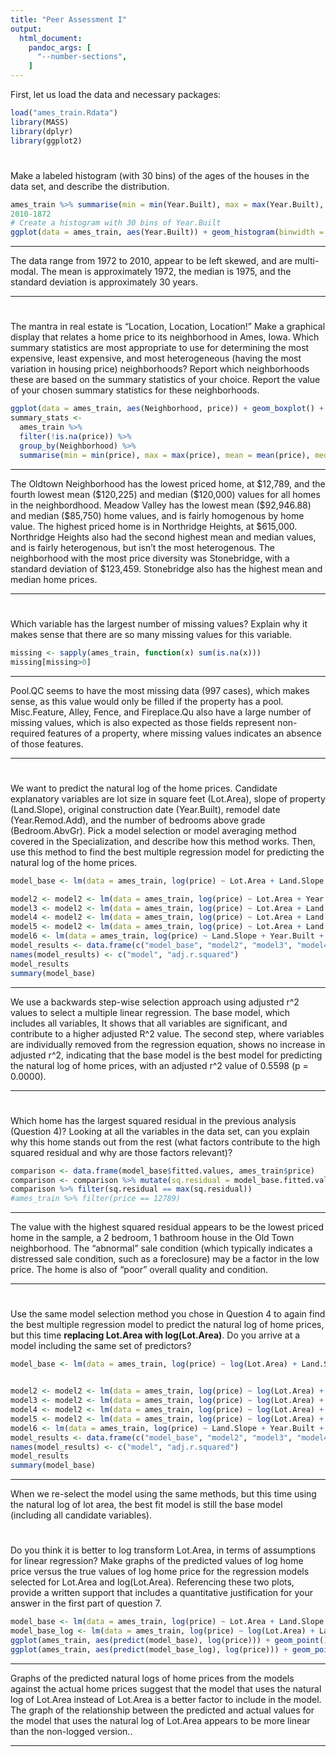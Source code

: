 ```yaml
---
title: "Peer Assessment I"
output:
  html_document: 
    pandoc_args: [
      "--number-sections",
    ]
---
```



First, let us load the data and necessary packages:

```r
load("ames_train.Rdata")
library(MASS)
library(dplyr)
library(ggplot2)
```

#
Make a labeled histogram (with 30 bins) of the ages of the houses in the data set, and describe the distribution.


```r
ames_train %>% summarise(min = min(Year.Built), max = max(Year.Built), mean = mean(Year.Built), median = median(Year.Built), sd = sd(Year.Built)) #102 distinct values
2010-1872
# Create a histogram with 30 bins of Year.Built
ggplot(data = ames_train, aes(Year.Built)) + geom_histogram(binwidth = (140/30))


```

* * *
The data range from 1972 to 2010, appear to be left skewed, and are multi-modal. The mean is approximately 1972, the median is 1975, and the standard deviation is approximately 30 years.

* * *


#
The mantra in real estate is "Location, Location, Location!" Make a graphical display that relates a home price to its neighborhood in Ames, Iowa. Which summary statistics are most appropriate to use for determining the most expensive, least expensive, and most heterogeneous (having the most variation in housing price) neighborhoods? Report which neighborhoods these are based on the summary statistics of your choice. Report the value of your chosen summary statistics for these neighborhoods.


```r
ggplot(data = ames_train, aes(Neighborhood, price)) + geom_boxplot() + coord_flip()
summary_stats <- 
  ames_train %>% 
  filter(!is.na(price)) %>%
  group_by(Neighborhood) %>% 
  summarise(min = min(price), max = max(price), mean = mean(price), median = median(price), sd = sd(price))
```


* * *

The Oldtown Neighborhood has the lowest priced home, at \$12,789, and the fourth lowest mean (\$120,225) and median (\$120,000) values for all homes in the neighbordhood.
Meadow Valley has the lowest mean (\$92,946.88) and median (\$85,750) home values, and is fairly homogenous by home value.
The highest priced home is in Northridge Heights, at \$615,000. Northridge Heights also had the second highest mean and median values, and is fairly heterogenous, but isn't the most heterogenous.
The neighborhood with the most price diversity was Stonebridge, with a standard deviation of \$123,459. Stonebridge also has the highest mean and median home prices.


* * *

# 

Which variable has the largest number of missing values? Explain why it makes sense that there are so many missing values for this variable.

```r
missing <- sapply(ames_train, function(x) sum(is.na(x)))
missing[missing>0]
```


* * *

Pool.QC seems to have the most missing data (997 cases), which makes sense, as this value would only be filled if the property has a pool. Misc.Feature, Alley, Fence, and Fireplace.Qu also have a large number of missing values, which is also expected as those fields represent non-required features of a property, where missing values indicates an absence of those features.


* * *

#

We want to predict the natural log of the home prices. Candidate explanatory variables are lot size in square feet (Lot.Area), slope of property (Land.Slope), original construction date (Year.Built), remodel date (Year.Remod.Add), and the number of bedrooms above grade (Bedroom.AbvGr). Pick a model selection or model averaging method covered in the Specialization, and describe how this method works. Then, use this method to find the best multiple regression model for predicting the natural log of the home prices.


```r
model_base <- lm(data = ames_train, log(price) ~ Lot.Area + Land.Slope + Year.Built + Year.Remod.Add + Bedroom.AbvGr)

model2 <- model2 <- lm(data = ames_train, log(price) ~ Lot.Area + Year.Built + Year.Remod.Add + Bedroom.AbvGr)
model3 <- model2 <- lm(data = ames_train, log(price) ~ Lot.Area + Land.Slope + Year.Remod.Add + Bedroom.AbvGr)
model4 <- model2 <- lm(data = ames_train, log(price) ~ Lot.Area + Land.Slope + Year.Built + Bedroom.AbvGr)
model5 <- model2 <- lm(data = ames_train, log(price) ~ Lot.Area + Land.Slope + Year.Built + Year.Remod.Add)
model6 <- lm(data = ames_train, log(price) ~ Land.Slope + Year.Built + Year.Remod.Add + Bedroom.AbvGr)
model_results <- data.frame(c("model_base", "model2", "model3", "model4", "model5", "model6"), c(summary(model_base)$adj.r.squared, summary(model2)$adj.r.squared, summary(model3)$adj.r.squared, summary(model4)$adj.r.squared, summary(model5)$adj.r.squared, summary(model6)$adj.r.squared))
names(model_results) <- c("model", "adj.r.squared")
model_results
summary(model_base)
```

* * *

We use a backwards step-wise selection approach using adjusted r^2 values to select a multiple linear regression. The base model, which includes all variables, It shows that all variables are significant, and contribute to a higher adjusted R^2 value. The second step, where variables are individually removed from the regression equation, shows no increase in adjusted r^2, indicating that the base model is the best model for predicting the natural log of home prices, with an adjusted r^2 value of 0.5598 (p = 0.0000).


* * *

#

Which home has the largest squared residual in the previous analysis (Question 4)? Looking at all the variables in the data set, can you explain why this home stands out from the rest (what factors contribute to the high squared residual and why are those factors relevant)?


```r
comparison <- data.frame(model_base$fitted.values, ames_train$price)
comparison <- comparison %>% mutate(sq.residual = model_base.fitted.values - log(ames_train.price))
comparison %>% filter(sq.residual == max(sq.residual))
#ames_train %>% filter(price == 12789)
```

* * *

The value with the highest squared residual appears to be the lowest priced home in the sample, a 2 bedroom, 1 bathroom house in the Old Town neighborhood. The "abnormal" sale condition (which typically indicates a distressed sale condition, such as a foreclosure) may be a factor in the low price. The home is also of "poor" overall quality and condition.


* * *

#

Use the same model selection method you chose in Question 4 to again find the best multiple regression model to predict the natural log of home prices, but this time **replacing Lot.Area with log(Lot.Area)**. Do you arrive at a model including the same set of predictors?


```r
model_base <- lm(data = ames_train, log(price) ~ log(Lot.Area) + Land.Slope + Year.Built + Year.Remod.Add + Bedroom.AbvGr)


model2 <- model2 <- lm(data = ames_train, log(price) ~ log(Lot.Area) + Year.Built + Year.Remod.Add + Bedroom.AbvGr)
model3 <- model2 <- lm(data = ames_train, log(price) ~ log(Lot.Area) + Land.Slope + Year.Remod.Add + Bedroom.AbvGr)
model4 <- model2 <- lm(data = ames_train, log(price) ~ log(Lot.Area) + Land.Slope + Year.Built + Bedroom.AbvGr)
model5 <- model2 <- lm(data = ames_train, log(price) ~ log(Lot.Area) + Land.Slope + Year.Built + Year.Remod.Add)
model6 <- lm(data = ames_train, log(price) ~ Land.Slope + Year.Built + Year.Remod.Add + Bedroom.AbvGr)
model_results <- data.frame(c("model_base", "model2", "model3", "model4", "model5", "model6"), c(summary(model_base)$adj.r.squared, summary(model2)$adj.r.squared, summary(model3)$adj.r.squared, summary(model4)$adj.r.squared, summary(model5)$adj.r.squared, summary(model6)$adj.r.squared))
names(model_results) <- c("model", "adj.r.squared")
model_results
summary(model_base)

```

* * *

When we re-select the model using the same methods, but this time using the natural log of lot area, the best fit model is still the base model (including all candidate variables).

#

Do you think it is better to log transform Lot.Area, in terms of assumptions for linear regression? Make graphs of the predicted values of log home price versus the true values of log home price for the regression models selected for Lot.Area and log(Lot.Area). Referencing these two plots, provide a written support that includes a quantitative justification for your answer in the first part of question 7.

```r
model_base <- lm(data = ames_train, log(price) ~ Lot.Area + Land.Slope + Year.Built + Year.Remod.Add + Bedroom.AbvGr)
model_base_log <- lm(data = ames_train, log(price) ~ log(Lot.Area) + Land.Slope + Year.Built + Year.Remod.Add + Bedroom.AbvGr)
ggplot(ames_train, aes(predict(model_base), log(price))) + geom_point()
ggplot(ames_train, aes(predict(model_base_log), log(price))) + geom_point()
```

* * *
Graphs of the predicted natural logs of home prices from the models against the actual home prices suggest that the model that uses the natural log of Lot.Area instead of Lot.Area is a better factor to include in the model. The graph of the relationship between the predicted and actual values for the model that uses the natural log of Lot.Area appears to be more linear than the non-logged version.. 



* * *
###